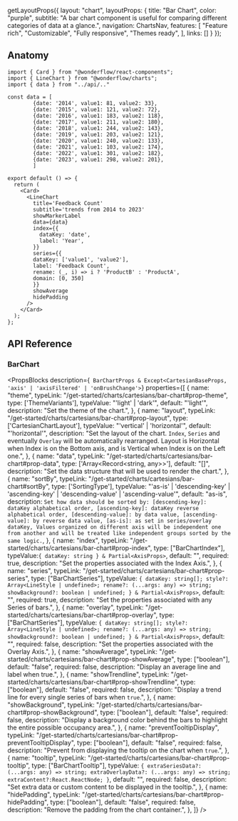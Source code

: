 
  getLayoutProps({
    layout: "chart",
    layoutProps: {
      title: "Bar Chart",
      color: "purple",
      subtitle: "A bar chart component is useful for comparing different categories of data at a glance.",
      navigation: ChartsNav,
      features: [
        "Feature rich",
        "Customizable",
        "Fully responsive",
        "Themes ready",
      ],
      links: []
    }
  });

<LineChartExample />

## Anatomy

```tsx lines="21-38"
import { Card } from "@wonderflow/react-components";
import { LineChart } from "@wonderflow/charts";
import { data } from "../api/.."

const data = [
        {date: '2014', value1: 81, value2: 33},
        {date: '2015', value1: 121, value2: 72},
        {date: '2016', value1: 183, value2: 118},
        {date: '2017', value1: 211, value2: 180},
        {date: '2018', value1: 244, value2: 143},
        {date: '2019', value1: 203, value2: 121},
        {date: '2020', value1: 240, value2: 133},
        {date: '2021', value1: 103, value2: 174},
        {date: '2022', value1: 301, value2: 182},
        {date: '2023', value1: 298, value2: 201},
        ]

export default () => {
  return (
    <Card>
      <LineChart
        title='Feedback Count'
        subtitle='trends from 2014 to 2023'
        showMarkerLabel
        data={data}
        index={{
          dataKey: 'date',
          label: 'Year',
        }}
        series={{
        dataKey: ['value1', 'value2'],
        label: 'Feedback Count',
        rename: (_, i) => i ? 'ProductB' : 'ProductA',
        domain: [0, 350]
        }}
        showAverage
        hidePadding
      />
    </Card>
  );
};
```

## API Reference

### BarChart

<PropsBlocks
  description={`
  BarChartProps
  & Except<CartesianBaseProps, 'axis' | 'axisFiltered' | 'onBrushChange'>`}
  properties={[
    {
      name: "theme",
      typeLink: "/get-started/charts/cartesians/bar-chart#prop-theme",
      type: ['ThemeVariants'],
      typeValue: "'light' | 'dark'",
      default: "'light'",
      description: "Set the theme of the chart.",
    },
    {
      name: "layout",
      typeLink: "/get-started/charts/cartesians/bar-chart#prop-layout",
      type: ['CartesianChartLayout'],
      typeValue: "'vertical' | 'horizontal'",
      default: "'horizontal'",
      description: "Set the layout of the chart. `Index`, `Series` and eventually `Overlay` will be automatically rearranged. Layout is Horizontal when Index is on the Bottom axis, and is Vertical when Index is on the Left one.",
    },
    {
      name: "data",
      typeLink: "/get-started/charts/cartesians/bar-chart#prop-data",
      type: ['Array<Record<string, any>>'],
      default: "[]",
      description: "Set the data structure that will be used to render the chart.",
    },
    {
      name: "sortBy",
      typeLink: "/get-started/charts/cartesians/bar-chart#sortBy",
      type: ['SortingType'],
      typeValue: "'as-is' | 'descending-key' | 'ascending-key' | 'descending-value' | 'ascending-value'",
      default: "as-is",
      description: `Set how data should be sorted by:
      [descending-key]: dataKey alphabetical order,
      [ascending-key]: dataKey reverse alphabetical order,
      [descending-value]: by data value,
      [ascending-value]: by reverse data value,
      [as-is]: as set in series/overlay dataKey,
      Values organized on different axis will be independent one from another and will be treated like independent groups sorted by the same logic.`,
    },
    {
      name: "index",
      typeLink: "/get-started/charts/cartesians/bar-chart#prop-index",
      type: ["BarChartIndex"],
      typeValue:`{ dataKey: string } & Partial<AxisProps>`,
      default: "",
      required: true,
      description: "Set the properties associated with the Index Axis.",
    },
    {
      name: "series",
      typeLink: "/get-started/charts/cartesians/bar-chart#prop-series",
      type: ["BarChartSeries"],
      typeValue:
`{
  dataKey: string[];
  style?: Array<LineStyle | undefined>;
  rename?: (...args: any) => string;
  showBackground?: boolean | undefined;
} & Partial<AxisProps>`,
      default: "",
      required: true,
      description: "Set the properties associated with any Series of bars.",
    },
    {
      name: "overlay",
      typeLink: "/get-started/charts/cartesians/bar-chart#prop-overlay",
      type: ["BarChartSeries"],
      typeValue:
`{
  dataKey: string[];
  style?: Array<LineStyle | undefined>;
  rename?: (...args: any) => string;
  showBackground?: boolean | undefined;
} & Partial<AxisProps>`,
      default: "",
      required: false,
      description: "Set the properties associated with the Overlay Axis.",
    },
    {
      name: "showAverage",
      typeLink: "/get-started/charts/cartesians/bar-chart#prop-showAverage",
      type: ["boolean"],
      default: "false",
      required: false,
      description: "Display an average line and label when true.",
    },
    {
      name: "showTrendline",
      typeLink: "/get-started/charts/cartesians/bar-chart#prop-showTrendline",
      type: ["boolean"],
      default: "false",
      required: false,
      description: "Display a trend line for every single series of bars when `true`.",
    },
    {
      name: "showBackground",
      typeLink: "/get-started/charts/cartesians/bar-chart#prop-showBackground",
      type: ["boolean"],
      default: "false",
      required: false,
      description: "Display a background color behind the bars to highlight the entire possible occupancy area.",
    },
    {
      name: "preventTooltipDisplay",
      typeLink: "/get-started/charts/cartesians/bar-chart#prop-preventTooltipDisplay",
      type: ["boolean"],
      default: "false",
      required: false,
      description: "Prevent from displaying the tooltip on the chart when `true`.",
    },
    {
      name: "tooltip",
      typeLink: "/get-started/charts/cartesians/bar-chart#prop-tooltip",
      type: ["BarChartTooltip"],
      typeValue:
`{
  extraSeriesData?: (...args: any) => string;
  extraOverlayData?: (...args: any) => string;
  extraContent?:React.ReactNode;
}`,
      default: "",
      required: false,
      description: "Set extra data or custom content to be displayed in the tooltip.",
    },
    {
      name: "hidePadding",
      typeLink: "/get-started/charts/cartesians/bar-chart#prop-hidePadding",
      type: ["boolean"],
      default: "false",
      required: false,
      description: "Remove the padding from the chart container.",
    },
  ]}
/>

